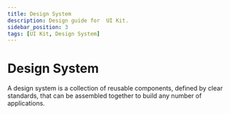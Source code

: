 ```yaml
---
title: Design System
description: Design guide for  UI Kit.
sidebar_position: 3
tags: [UI Kit, Design System]
---
```


# Design System

A design system is a collection of reusable components, defined by clear standards, that can be assembled together to build any number of applications.